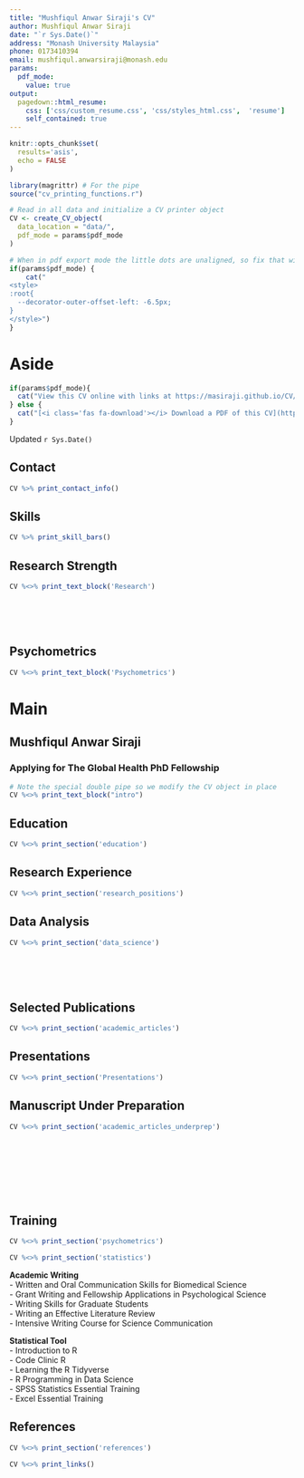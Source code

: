 ```yaml
---
title: "Mushfiqul Anwar Siraji's CV"
author: Mushfiqul Anwar Siraji
date: "`r Sys.Date()`"
address: "Monash University Malaysia"
phone: 0173410394
email: mushfiqul.anwarsiraji@monash.edu
params:
  pdf_mode:
    value: true
output:
  pagedown::html_resume:
    css: ['css/custom_resume.css', 'css/styles_html.css',  'resume']
    self_contained: true
---
```


```r
knitr::opts_chunk$set(
  results='asis', 
  echo = FALSE
)

library(magrittr) # For the pipe
source("cv_printing_functions.r")

# Read in all data and initialize a CV printer object
CV <- create_CV_object(
  data_location = "data/",  
  pdf_mode = params$pdf_mode
)

```


```r
# When in pdf export mode the little dots are unaligned, so fix that with some conditional CSS.
if(params$pdf_mode) {
    cat("
<style>
:root{
  --decorator-outer-offset-left: -6.5px;
}
</style>")
}
```


Aside
================================================================================

<!-- Swap image with your preferred logo -->
<!--![logo](Photo.jpeg){width=25%} -->


```r
if(params$pdf_mode){
  cat("View this CV online with links at https://masiraji.github.io/CV/")
} else {
  cat("[<i class='fas fa-download'></i> Download a PDF of this CV](https://github.com/masiraji/CV)")
}
```

Updated `r Sys.Date()`

Contact {#contact}
--------------------------------------------------------------------------------

```r
CV %>% print_contact_info()
```

Skills {#skills}
--------------------------------------------------------------------------------

```r
CV %>% print_skill_bars()
```

Research Strength {#Research}
--------------------------------------------------------------------------------

```r
CV %<>% print_text_block('Research')
```
<br>
<br>
<br>

Psychometrics {#psychometics}
--------------------------------------------------------------------------------
```r
CV %<>% print_text_block('Psychometrics')
```


Main
================================================================================

Mushfiqul Anwar Siraji {#title}
--------------------------------------------------------------------------------

### Applying for The Global Health PhD Fellowship 
<!-- ### Currently Searching for a Post Doctoral Research Position            -->

```r
# Note the special double pipe so we modify the CV object in place
CV %<>% print_text_block("intro") 
```



Education {data-icon=graduation-cap data-concise=true}
--------------------------------------------------------------------------------

```r
CV %<>% print_section('education')
```


Research Experience {data-icon=laptop}
--------------------------------------------------------------------------------

```r
CV %<>% print_section('research_positions')
```



Data Analysis {data-icon=chart-line}
--------------------------------------------------------------------------------

```r
CV %<>% print_section('data_science')
```

<!-- These breaks just force a new page so section doesnt get cut off -->
<br>
<br>
<br>

Selected Publications {data-icon=book}
--------------------------------------------------------------------------------

```r
CV %<>% print_section('academic_articles')
```

Presentations {data-icon=projector}
--------------------------------------------------------------------------------

```r
CV %<>% print_section('Presentations')
```



Manuscript Under Preparation {data-icon=book}
--------------------------------------------------------------------------------

```r

CV %<>% print_section('academic_articles_underprep')

```

<!-- These breaks just force a new page so section doesnt get cut off -->
<br>
<br>
<br>
<br>
<br>
<br>

Training {data-icon=chalkboard}
--------------------------------------------------------------------------------

```r

CV %<>% print_section('psychometrics')

```


```r

CV %<>% print_section('statistics')

```

**Academic Writing**  
- Written and Oral Communication Skills for Biomedical Science  
- Grant Writing and Fellowship Applications in Psychological Science  
- Writing Skills for Graduate Students  
- Writing an Effective Literature Review  
- Intensive Writing Course for Science Communication  

**Statistical Tool**  
- Introduction to R  
- Code Clinic R  
- Learning the R Tidyverse  
- R Programming in Data Science  
- SPSS Statistics Essential Training  
- Excel Essential Training  

References {data-icon=address-card}
--------------------------------------------------------------------------------

```r

CV %<>% print_section('references')

```



```r
CV %<>% print_links()
```


